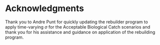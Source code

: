 # Acknowledgments
Thank you to Andre Punt for quickly updating the rebuilder program to apply time-varying $\sigma$ for the Acceptable Biological Catch scenarios and thank you for his  assistance and guidance on application of the rebuilding program. 
